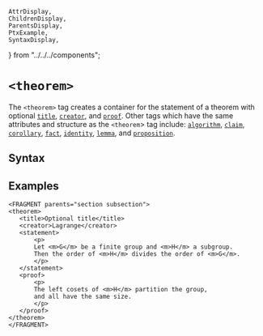     AttrDisplay,
    ChildrenDisplay,
    ParentsDisplay,
    PtxExample,
    SyntaxDisplay,
} from "../../../components";

# `<theorem>`

The `<theorem>` tag creates a container for the statement of a theorem with
optional  [`title`](./title), [`creator`](./creator), and [`proof`](./proof).
Other tags which have the same attributes and structure as the `<theorem`>
tag include:
[`algorithm`](.algorithm), [`claim`](./claim), [`corollary`](./corollary),
[`fact`](./fact), [`identity`](./identity), [`lemma`](./lemma),
and [`proposition`](./proposition).

## Syntax

<SyntaxDisplay name="theorem" />

## Examples

 ```ptx-example
<FRAGMENT parents="section subsection">
<theorem>
    <title>Optional title</title>
    <creator>Lagrange</creator>
    <statement>
        <p>
        Let <m>G</m> be a finite group and <m>H</m> a subgroup.
        Then the order of <m>H</m> divides the order of <m>G</m>.
        </p>
    </statement>
    <proof>
        <p>
        The left cosets of <m>H</m> partition the group,
        and all have the same size.
        </p>
    </proof>
</theorem>
</FRAGMENT>
```
